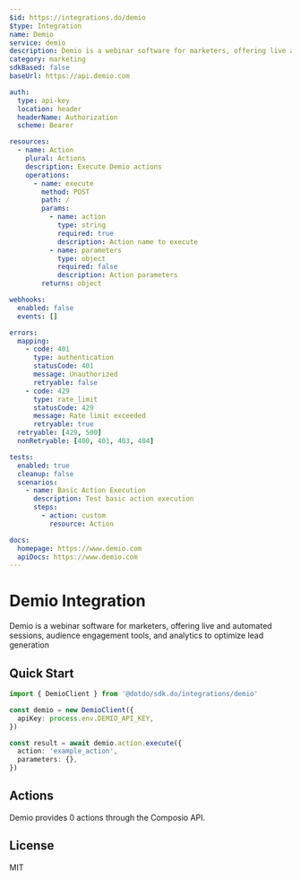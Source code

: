 ```yaml
---
$id: https://integrations.do/demio
$type: Integration
name: Demio
service: demio
description: Demio is a webinar software for marketers, offering live and automated sessions, audience engagement tools, and analytics to optimize lead generation
category: marketing
sdkBased: false
baseUrl: https://api.demio.com

auth:
  type: api-key
  location: header
  headerName: Authorization
  scheme: Bearer

resources:
  - name: Action
    plural: Actions
    description: Execute Demio actions
    operations:
      - name: execute
        method: POST
        path: /
        params:
          - name: action
            type: string
            required: true
            description: Action name to execute
          - name: parameters
            type: object
            required: false
            description: Action parameters
        returns: object

webhooks:
  enabled: false
  events: []

errors:
  mapping:
    - code: 401
      type: authentication
      statusCode: 401
      message: Unauthorized
      retryable: false
    - code: 429
      type: rate_limit
      statusCode: 429
      message: Rate limit exceeded
      retryable: true
  retryable: [429, 500]
  nonRetryable: [400, 401, 403, 404]

tests:
  enabled: true
  cleanup: false
  scenarios:
    - name: Basic Action Execution
      description: Test basic action execution
      steps:
        - action: custom
          resource: Action

docs:
  homepage: https://www.demio.com
  apiDocs: https://www.demio.com
---
```


# Demio Integration

Demio is a webinar software for marketers, offering live and automated sessions, audience engagement tools, and analytics to optimize lead generation

## Quick Start

```typescript
import { DemioClient } from '@dotdo/sdk.do/integrations/demio'

const demio = new DemioClient({
  apiKey: process.env.DEMIO_API_KEY,
})

const result = await demio.action.execute({
  action: 'example_action',
  parameters: {},
})
```

## Actions

Demio provides 0 actions through the Composio API.

## License

MIT
